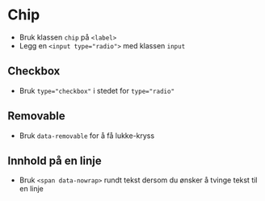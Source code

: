 
<Meta of={stories} />

# Chip
- Bruk klassen `chip` på `<label>`
- Legg en `<input type="radio">` med klassen `input`
<Canvas of={stories.Radio} />

## Checkbox
- Bruk `type="checkbox"` i stedet for `type="radio"`
<Canvas of={stories.Checkbox} />

## Removable
- Bruk `data-removable` for å få lukke-kryss
<Canvas of={stories.Removable} />

## Innhold på en linje
- Bruk `<span data-nowrap>` rundt tekst dersom du ønsker å tvinge tekst til en linje
<Canvas of={stories.Nowrap} />